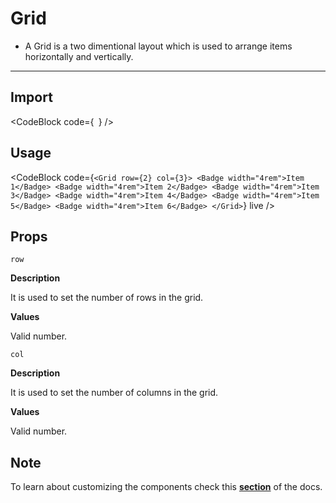 
# Grid

-   A Grid is a two dimentional layout which is used to arrange items horizontally and vertically.

---

## Import

<CodeBlock
    code={`
  `}
/>

## Usage

<CodeBlock
    code={`
<Grid row={2} col={3}>
  <Badge width="4rem">Item 1</Badge>
  <Badge width="4rem">Item 2</Badge>
  <Badge width="4rem">Item 3</Badge>
  <Badge width="4rem">Item 4</Badge>
  <Badge width="4rem">Item 5</Badge>
  <Badge width="4rem">Item 6</Badge>
</Grid>
  `}
    live
/>

## Props

`row`

**Description**

It is used to set the number of rows in the grid.

**Values**

Valid number.

`col`

**Description**

It is used to set the number of columns in the grid.

**Values**

Valid number.

## Note

To learn about customizing the components check this **[section](/docs/customizing-components)** of the docs.
